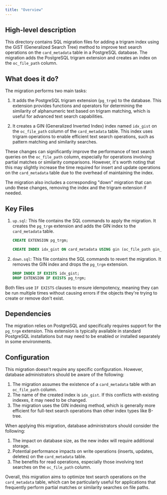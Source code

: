 ```yaml
---
title: "Overview"
---
```


## High-level description
This directory contains SQL migration files for adding a trigram index using the GiST (Generalized Search Tree) method to improve text search operations on the `card_metadata` table in a PostgreSQL database. The migration adds the PostgreSQL trigram extension and creates an index on the `oc_file_path` column.

## What does it do?
The migration performs two main tasks:

1. It adds the PostgreSQL trigram extension (`pg_trgm`) to the database. This extension provides functions and operators for determining the similarity of alphanumeric text based on trigram matching, which is useful for advanced text search capabilities.

2. It creates a GIN (Generalized Inverted Index) index named `idx_gist` on the `oc_file_path` column of the `card_metadata` table. This index uses trigram operations to enable efficient text search operations, such as pattern matching and similarity searches.

These changes can significantly improve the performance of text search queries on the `oc_file_path` column, especially for operations involving partial matches or similarity comparisons. However, it's worth noting that this may slightly increase the time required for insert and update operations on the `card_metadata` table due to the overhead of maintaining the index.

The migration also includes a corresponding "down" migration that can undo these changes, removing the index and the trigram extension if needed.

## Key Files

1. `up.sql`: This file contains the SQL commands to apply the migration. It creates the `pg_trgm` extension and adds the GIN index to the `card_metadata` table.

   ```sql
   CREATE EXTENSION pg_trgm;

   CREATE INDEX idx_gist ON card_metadata USING gin (oc_file_path gin_trgm_ops);
   ```

2. `down.sql`: This file contains the SQL commands to revert the migration. It removes the GIN index and drops the `pg_trgm` extension.

   ```sql
   DROP INDEX IF EXISTS idx_gist;
   DROP EXTENSION IF EXISTS pg_trgm;
   ```

Both files use `IF EXISTS` clauses to ensure idempotency, meaning they can be run multiple times without causing errors if the objects they're trying to create or remove don't exist.

## Dependencies
The migration relies on PostgreSQL and specifically requires support for the `pg_trgm` extension. This extension is typically available in standard PostgreSQL installations but may need to be enabled or installed separately in some environments.

## Configuration
This migration doesn't require any specific configuration. However, database administrators should be aware of the following:

1. The migration assumes the existence of a `card_metadata` table with an `oc_file_path` column.
2. The name of the created index is `idx_gist`. If this conflicts with existing indexes, it may need to be changed.
3. The migration uses the GIN indexing method, which is generally more efficient for full-text search operations than other index types like B-tree.

When applying this migration, database administrators should consider the following:

1. The impact on database size, as the new index will require additional storage.
2. Potential performance impacts on write operations (inserts, updates, deletes) on the `card_metadata` table.
3. The benefits for read operations, especially those involving text searches on the `oc_file_path` column.

Overall, this migration aims to optimize text search operations on the `card_metadata` table, which can be particularly useful for applications that frequently perform partial matches or similarity searches on file paths.